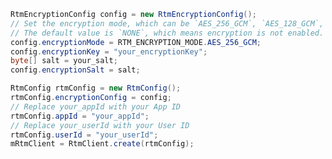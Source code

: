 <PlatformWrapper platform='android'>

```java
RtmEncryptionConfig config = new RtmEncryptionConfig();
// Set the encryption mode, which can be `AES_256_GCM`, `AES_128_GCM`, or `NONE`. 
// The default value is `NONE`, which means encryption is not enabled.
config.encryptionMode = RTM_ENCRYPTION_MODE.AES_256_GCM;
config.encryptionKey = "your_encryptionKey";
byte[] salt = your_salt;
config.encryptionSalt = salt;

RtmConfig rtmConfig = new RtmConfig();
rtmConfig.encryptionConfig = config;
// Replace your_appId with your App ID
rtmConfig.appId = "your_appId";
// Replace your_userId with your User ID
rtmConfig.userId = "your_userId";
mRtmClient = RtmClient.create(rtmConfig);
```
</PlatformWrapper>
